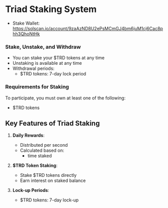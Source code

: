 
# Triad Staking System

- Stake Wallet: https://solscan.io/account/9zaAzND8U2ePsMCmGJ4bm6juM1cj6Cac8phh3QhoNtHk

### Stake, Unstake, and Withdraw

- You can stake your $TRD tokens at any time
- Unstaking is available at any time
- Withdrawal periods:
  - $TRD tokens: 7-day lock period

### Requirements for Staking

To participate, you must own at least one of the following:

- $TRD tokens

## Key Features of Triad Staking

1. **Daily Rewards**:

   - Distributed per second
   - Calculated based on:
     - time staked

2. **$TRD Token Staking**:

   - Stake $TRD tokens directly
   - Earn interest on staked balance

3. **Lock-up Periods**:
   - $TRD tokens: 7-day lock-up
